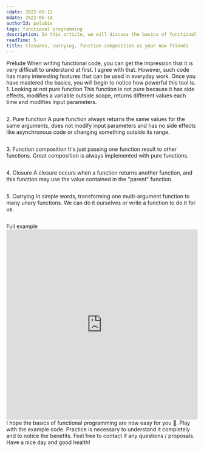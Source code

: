 ```yaml
---
cdate: 2022-05-12
mdate: 2022-05-14
authorId: polubis
tags: functional programming
description: In this article, we will discuss the basics of functional programming. You will learn what is pure function, composition, the currying technique and the closure mechanism.
readTime: 5
title: Closures, currying, function composition as your new friends
---
```


<Section>
  <XL>Prelude</XL>
  <M>
    When writing functional code, you can get the impression that it is very
    difficult to understand at first. I agree with that.
  </M>
  <M>
    However, such code has many interesting features that can be used in
    everyday work. Once you have mastered the basics, you will begin to notice
    how powerful this tool is.
  </M>
</Section>

<Section>
  <XL>1. Looking at not pure function</XL>
  <M>
    This function is not pure because it has side effects, modifies a variable
    outside scope, returns different values ​​each time and modifies input
    parameters.
  </M>
  <Code description="Not a pure function">
    <deckgo-highlight-code src="https://raw.githubusercontent.com/polubis/Closures-currying-function-composition-as-your-new-friends/main/src/snippets/notPureFunction.ts"></deckgo-highlight-code>
  </Code>
</Section>

<Section>
  <XL>2. Pure function</XL>
  <M>
    A pure function always returns the same values ​​for the same arguments,
    does not modify input parameters and has no side effects like asynchronous
    code or changing something outside its range.
  </M>
  <Code description="Easier life with pure function">
    <deckgo-highlight-code src="https://raw.githubusercontent.com/polubis/Closures-currying-function-composition-as-your-new-friends/main/src/snippets/pureFunction.ts"></deckgo-highlight-code>
  </Code>
</Section>

<Section>
  <XL>3. Function composition</XL>
  <M>
    It's just passing one function result to other functions. Great composition
    is always implemented with pure functions.
  </M>
  <Code description="Create functionalities and read them like a book">
    <deckgo-highlight-code src="https://raw.githubusercontent.com/polubis/Closures-currying-function-composition-as-your-new-friends/main/src/snippets/composition.ts"></deckgo-highlight-code>
  </Code>
</Section>

<Section>
  <XL>4. Closure</XL>
  <M>
    A closure occurs when a function returns another function, and this function
    may use the value contained in the "parent" function.
  </M>
  <Code
    description={`"I will remember your value and will not let anyone else read it" - Mr Closure`}
  >
    <deckgo-highlight-code src="https://raw.githubusercontent.com/polubis/Closures-currying-function-composition-as-your-new-friends/main/src/snippets/closure.ts"></deckgo-highlight-code>
  </Code>
</Section>

<Section>
  <XL>5. Currying</XL>
  <M>
    In simple words, transforming one multi-argument function to many unary
    functions. We can do it ourselves or write a function to do it for us.
  </M>
  <Code description="From fn(a,b) to fn(a)(b)">
    <deckgo-highlight-code src="https://raw.githubusercontent.com/polubis/Closures-currying-function-composition-as-your-new-friends/main/src/snippets/currying.ts"></deckgo-highlight-code>
  </Code>
</Section>

<Section>
  <XL>Full example</XL>
  <iframe
    src="https://codesandbox.io/embed/beautiful-cannon-v4kdzk?fontsize=14&hidenavigation=1&theme=dark"
    style="width:100%; height:500px; border:0; border-radius: 4px; overflow:hidden;"
    title="beautiful-cannon-v4kdzk"
    allow="accelerometer; ambient-light-sensor; camera; encrypted-media; geolocation; gyroscope; hid; microphone; midi; payment; usb; vr; xr-spatial-tracking"
    sandbox="allow-forms allow-modals allow-popups allow-presentation allow-same-origin allow-scripts"
  ></iframe>
</Section>

<Summary>
  <M>I hope the basics of functional programming are now easy for you 🙂.</M>
  <M>
    Play with the example code. Practice is necessary to understand it
    completely and to notice the benefits.
  </M>
  <M>
    Feel free to contact if any questions / proposals. Have a nice day and good
    health!
  </M>
</Summary>
